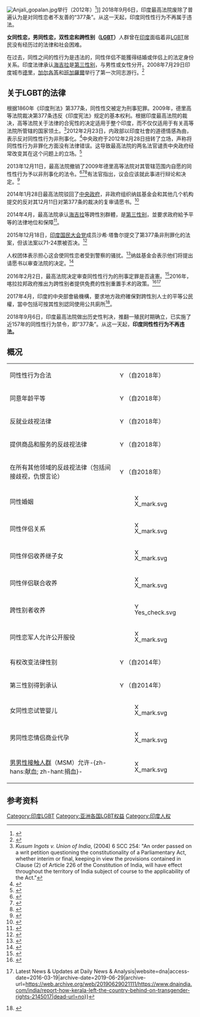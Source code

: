{{Infobox LGBT rights
| location_header = 印度{{flagicon|IND}}
| image = LGBT flag map of India.svg
| caption = 虹色印度
| legal_status = 合法（自2018年）<ref>{{cite news | url=http://articles.timesofindia.indiatimes.com/2013-12-12/india/45120907_1_delhi-hc-section-377-ipc-supreme-court | work=The Times Of India | title=Supreme Court makes homosexuality a crime again - The Times of India | date=2013-12-12 | accessdate=2016-11-30 | archive-date=2013-12-14 | archive-url=https://web.archive.org/web/20131214062847/http://articles.timesofindia.indiatimes.com/2013-12-12/india/45120907_1_delhi-hc-section-377-ipc-supreme-court | dead-url=yes }}</ref><ref>{{cite news | url=http://indianexpress.com/article/india/india-others/no-separate-proposal-to-repeal-or-amend-section-377-govt/ | work=The Hindustan Times | title=No separate proposal to repeal or amend section 377 : govt | accessdate=2016-11-30 | archive-date=2021-01-25 | archive-url=https://web.archive.org/web/20210125031913/https://indianexpress.com/article/india/india-others/no-separate-proposal-to-repeal-or-amend-section-377-govt/ | dead-url=no }}</ref><ref>{{cite news | url=http://economictimes.indiatimes.com/news/politics-and-nation/no-separate-proposal-to-repeal-or-amend-section-377-government/articleshow/45618509.cms | work=Economic Times | title=No separate proposal to repeal or amend section 377 : govt | date=2014-12-23 | accessdate=2016-11-30 | archive-date=2019-10-01 | archive-url=https://web.archive.org/web/20191001202332/https://economictimes.indiatimes.com/news/politics-and-nation/no-separate-proposal-to-repeal-or-amend-section-377-government/articleshow/45618509.cms | dead-url=no }}</ref>
| gender_identity_expression =  允许做过性別重置手術的跨性别者的法律性别变更
| recognition_of_relationships = 不承认
| adoption     = 跨性别者允许
| military     = 无
| discrimination_protections = 法律承认第三性别
}}
[[File:Anjali_gopalan.jpg|thumb]]举行（2012年）<ref>{{cite web|url=http://www.newindianexpress.com/education/edex/One-Who-Fights-For-an-Other/2015/04/13/article2756559.ece|title=One Who Fights For an Other|work=The New Indian Express|accessdate=2016-11-30|archive-date=2016-09-24|archive-url=https://web.archive.org/web/20160924062152/http://www.newindianexpress.com/education/edex/One-Who-Fights-For-an-Other/2015/04/13/article2756559.ece|dead-url=no}}</ref>]]
2018年9月6日，印度最高法院废除了普遍认为是对同性恋者不友善的“377条”。从这一天起，印度同性性行为不再属于违法。

'''女同性恋，男同性恋，双性恋和跨性别（[[LGBT|LGBT]]）'''人群曾在[[印度|印度]]面临着非[[LGBT|LGBT]]居民没有经历过的法律和社会困难。

在过去，同性之间的性行为是违法的，同性伴侣不能獲得结婚或伴侣上的法定身份关系。印度法律承认[[海吉拉|海吉拉]]是[[第三性别|第三性别]]，与男性或女性分开。2008年7月29日印度城市[[德里|德里]]，[[加尔各答|加尔各答]]和[[班加羅爾|班加羅爾]]举行了第一次同志游行。<ref name="lawyersclubindia.com">{{cite web|url=http://www.lawyersclubindia.com/articles/legal-status-of-homosexuality-in-india-170.asp|title=legal status of homosexuality in india|work=Lawyersclubindia|access-date=2016-11-30|archive-date=2019-06-13|archive-url=https://web.archive.org/web/20190613000817/http://www.lawyersclubindia.com/articles/legal-status-of-homosexuality-in-india-170.asp|dead-url=no}}</ref>

==关于LGBT的法律==
根据1860年《印度刑法》第377条，同性性交被定为刑事犯罪。2009年，德里高等法院裁决第377条违反《印度宪法》规定的基本权利。根据印度最高法院的裁决，高等法院关于法律的合宪性的决定适用于整个印度，而不仅仅适用于有关高等法院所管辖的国家领土。<ref name="Kusum Ingots v 2004">''Kusum Ingots v. Union of India'', (2004) 6 SCC 254: "An order passed on a writ petition questioning the constitutionality of a Parliamentary Act, whether interim or final, keeping in view the provisions contained in Clause (2) of Article 226 of the Constitution of India, will have effect throughout the territory of India subject of course to the applicability of the Act."</ref>2012年2月23日，内政部以印度社會的道德情感為由，表示反对同性性行为非刑事化。<ref>{{cite news|url=http://articles.economictimes.indiatimes.com/2012-02-23/news/31091001_1_decriminalisation-judgement-hc|title=Centre opposes decriminalisation of homosexuality in SC|last=Mahapatra|first=Dhananjay|date=2012-02-23|work=Economic Times|publisher=Times Internet|accessdate=2014-09-09|archive-date=2016-03-05|archive-url=https://web.archive.org/web/20160305022353/http://articles.economictimes.indiatimes.com/2012-02-23/news/31091001_1_decriminalisation-judgement-hc|dead-url=no}}</ref>中央政府于2012年2月28日扭转了立场，声称将同性性行为非罪化方面没有法律错误。这导致最高法院的两名法官谴责中央政府经常改变其在这个问题上的立场。<ref>{{cite news|url=http://archive.indianexpress.com/news/supreme-court-pulls-up-centre-for-flipflop-on-homosexuality/917743|title=Supreme Court pulls up Centre for flip-flop on homosexuality|date=2012-02-28|work=The Indian Express|accessdate=2014-09-09|archive-date=2014-09-09|archive-url=https://archive.is/20140909211747/http://archive.indianexpress.com/news/supreme-court-pulls-up-centre-for-flipflop-on-homosexuality/917743|dead-url=no}}</ref>

2013年12月11日，最高法院撤销了2009年德里高等法院对其管辖范围内自愿的同性性行为予以非刑事化的法令。<ref>{{cite news|url=http://barandbench.com/comment/44159#.UqifDPRDtrA|title=Supreme Court sets aside Delhi High Court judgment in Naz Foundation; Declares S.377 to be constitutional|deadurl=yes|archiveurl=https://archive.today/20131211173739/http://barandbench.com/comment/44159%23.UqifDPRDtrA#.UqifDPRDtrA|archivedate=2013-12-11|accessdate=2016-11-30}}</ref><ref>{{cite news|title=India's top court upholds law criminalising gay sex|url=http://www.telegraph.co.uk/news/worldnews/asia/india/10509952/Indias-top-court-upholds-law-criminalising-gay-sex.html|publisher=The Telegraph|accessdate=2013-12-11|location=London|first=Dean|last=Nelson|date=2013-12-11|archive-date=2020-09-03|archive-url=https://web.archive.org/web/20200903053827/https://www.telegraph.co.uk/news/worldnews/asia/india/10509952/Indias-top-court-upholds-law-criminalising-gay-sex.html|dead-url=no}}</ref><ref>{{cite web|title=Supreme Court makes gay sex punishable offence, again; Twitter war breaks out between those for and against the verdict|url=http://www.dnaindia.com/india/report-blow-to-gay-rights-activists-as-supreme-court-upholds-article-377-makes-gay-sex-punishable-offence-1933110|publisher=DNA India|accessdate=2013-12-11|archive-date=2013-12-14|archive-url=https://web.archive.org/web/20131214042204/http://www.dnaindia.com/india/report-blow-to-gay-rights-activists-as-supreme-court-upholds-article-377-makes-gay-sex-punishable-offence-1933110|dead-url=no}}</ref>有法官指出，议会应该就此事进行辩论和决定。<ref>{{cite news | url=http://economictimes.indiatimes.com/news/politics-and-nation/homosexuality-is-criminal-offence-supreme-court/articleshow/27210542.cms | title=Homosexuality is criminal offence: Supreme Court | publisher=''Economic Times'' | date=2013-12-11 | accessdate=2013-12-11 | archive-date=2019-08-11 | archive-url=https://web.archive.org/web/20190811023050/https://economictimes.indiatimes.com/news/politics-and-nation/homosexuality-is-criminal-offence-supreme-court/articleshow/27210542.cms | dead-url=no }}</ref>

2014年1月28日最高法院驳回了[[印度政府|中央政府]]，非政府组织纳兹基金会和其他几个机构提交的反对其12月11日对第377条的裁决的复审请愿书。<ref>{{cite web|title=Supreme Court refuses overruling its Verdict on Section 377 and Homosexuality|url=http://news.biharprabha.com/2014/01/supreme-court-refuses-overruling-its-verdict-on-article-377-and-homosexuality/|work=IANS|publisher=Biharprabha News|accessdate=2014-01-28|archive-date=2019-03-27|archive-url=https://web.archive.org/web/20190327032746/http://news.biharprabha.com/2014/01/supreme-court-refuses-overruling-its-verdict-on-article-377-and-homosexuality/|dead-url=no}}</ref>

2014年4月，最高法院承认[[海吉拉|海吉拉]]等跨性別群體，是[[第三性别|第三性别]]，並要求政府給予平等的法律地位和保障<ref>{{cite news|title=India court recognises transgender people as third gender|url=http://www.bbc.com/news/world-asia-india-27031180|agency=bbc|date=2014-04-15|accessdate=2017-05-07|archive-date=2021-02-09|archive-url=https://web.archive.org/web/20210209195343/https://www.bbc.com/news/world-asia-india-27031180|dead-url=no}}</ref>。

2015年12月18日，[[印度国民大会党|印度国民大会党]]成员沙希·塔鲁尔提交了第377条非刑罪化的法案，但该法案以71-24票被否决。<ref>{{cite web|url=http://www.rappler.com/world/regions/south-central-asia/116433-india-blocks-mp-vote-decriminalize-gay-sex|title=India parliament blocks MP's bill to decriminalize gay sex|work=Rappler|accessdate=2016-11-30|archive-date=2019-06-29|archive-url=https://web.archive.org/web/20190629083130/https://www.rappler.com/world/regions/south-central-asia/116433-india-blocks-mp-vote-decriminalize-gay-sex|dead-url=no}}</ref>

人权团体表示担心这会使同性恋者受到警察的骚扰。<ref>{{cite news|author=Harmit Shah Singh|url=http://www.cnn.com/2013/12/11/world/asia/india-same-sex-relationship/|title=India's Supreme Court declares homosexual sex illegal|work=CNN|date=2013-12-11|accessdate=2016-11-30|archive-date=2019-06-22|archive-url=https://web.archive.org/web/20190622201913/https://www.cnn.com/2013/12/11/world/asia/india-same-sex-relationship/|dead-url=no}}</ref>纳兹基金会表示他们将提出请愿书以审查法院的决定。<ref>{{cite news|title=Naz Foundation to file review petition against SC order on section 377|url=http://www.dnaindia.com/india/report-naz-foundation-to-file-review-petition-against-sc-order-on-section-377-1933374|accessdate=2016-11-30|archive-date=2019-06-20|archive-url=https://web.archive.org/web/20190620021308/https://www.dnaindia.com/india/report-naz-foundation-to-file-review-petition-against-sc-order-on-section-377-1933374|dead-url=no}}</ref>

2016年2月2日，最高法院决定审查同性性行为的刑事定罪是否違憲。<ref>{{cite web|url=http://abcnews.go.com/International/wireStory/indias-top-court-examine-gay-rights-36659702|title=ABC News|author=ABC News|work=ABC News|accessdate=2016-11-30|archive-date=2016-02-02|archive-url=https://web.archive.org/web/20160202133515/http://abcnews.go.com/International/wireStory/indias-top-court-examine-gay-rights-36659702|dead-url=no}}</ref>2016年，喀拉拉邦政府推出为跨性别者提供免费的性别重置手术的政策。<ref>{{Cite web|url=http://scroll.in/article/804496/why-keralas-free-sex-change-surgeries-will-offer-a-new-lifeline-for-the-transgender-community|title=Why Kerala’s free sex-change surgeries will offer a new lifeline for the transgender community|last=Devasia|first=TK|website=Scroll.in|access-date=2016-03-19|archive-date=2021-01-31|archive-url=https://web.archive.org/web/20210131063552/https://scroll.in/article/804496/why-keralas-free-sex-change-surgeries-will-offer-a-new-lifeline-for-the-transgender-community|dead-url=no}}</ref><ref name="dnaindia.com">{{Cite web|url=http://www.dnaindia.com/india/report-how-kerala-left-the-country-behind-on-transgender-rights-2145017|title=How Kerala left the country behind on transgender rights {{!}} Latest News & Updates at Daily News & Analysis|website=dna|access-date=2016-03-19|archive-date=2019-06-29|archive-url=https://web.archive.org/web/20190629021111/https://www.dnaindia.com/india/report-how-kerala-left-the-country-behind-on-transgender-rights-2145017|dead-url=no}}</ref>

2017年4月，印度的中央部會級機構，要求地方政府確保對跨性別人士的平等公民權，當中包括可按其性別認同使用公共廁所<ref>{{cite news|title=India allows transgender people choice in toilets|url=http://news.rthk.hk/rthk/en/component/k2/1323792-20170406.htm?spTabChangeable=0|date=2017-04-06}}</ref>。

2018年9月6日，印度最高法院做出历史性判决，推翻一殖民时期确立，已实施了近157年的同性性行为禁令，即“377条”。从这一天起，'''印度同性性行为不再违法。'''

==概况==
{| class="wikitable"
|-
| 同性性行为合法
| [[Image:Yes_check.svg|15px]]（自2018年）
|-
| 同意年龄平等
| [[Image:Yes_check.svg|15px]]（自2018年）
|-
| 反就业歧视法律
| [[Image:Yes_check.svg|15px]]（自2018年）
|-
| 提供商品和服务的反歧视法律
| [[Image:Yes_check.svg|15px]]（自2018年）
|-
| 在所有其他领域的反歧视法律（包括间接歧视，仇恨言论）
| [[Image:Yes_check.svg|15px]]（自2018年）
|-
| 同性婚姻
| [[File:X_mark.svg|15px]]
|-
| 同性伴侣关系
| [[File:X_mark.svg|15px]]
|-
| 同性伴侣收养继子女
| [[File:X_mark.svg|15px]]
|-
| 同性伴侣联合收养
| [[File:X_mark.svg|15px]]
|-
| 跨性别者收养
| [[Image:Yes_check.svg|15px]]
|-
| 同性恋军人允许公开服役
| [[File:X_mark.svg|15px]]
|-
| 有权改变法律性别
| [[Image:Yes_check.svg|15px]]（自2014年）
|-
| 第三性别得到承认
| [[Image:Yes_check.svg|15px]]（自2014年）
|-
| 女同性恋试管婴儿
| [[File:X_mark.svg|15px]]
|-
| 男同性恋情侣商业代孕
| [[File:X_mark.svg|15px]]
|-
| [[男男性接触人群|男男性接触人群]]（MSM）允许-{zh-hans:献血; zh-hant:捐血}-
| [[File:X_mark.svg|15px]]
|}

==参考资料==
{{reflist|2}}

{{Asia topic|LGBT权益}}

[[Category:印度LGBT|Category:印度LGBT]]
[[Category:亚洲各国LGBT权益|Category:亚洲各国LGBT权益]]
[[Category:印度人权|Category:印度人权]]